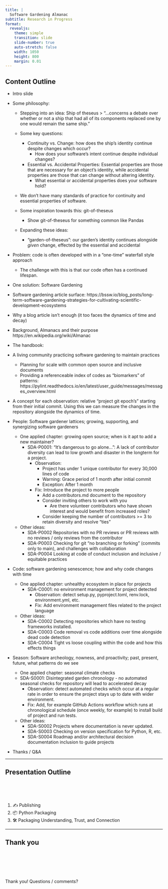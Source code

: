 ```yaml
---
title: |
  Software Gardening Almanac
subtitle: Research in Progress
format:
  revealjs: 
    theme: simple
    transition: slide
    slide-number: true
    auto-stretch: false
    width: 1050
    height: 800
    margin: 0.01
---
```


## Content Outline

- Intro slide


- Some philosophy:

  - Stepping into an idea: Ship of theseus
  > "...concerns a debate over whether or not a ship that had all of its components replaced one by one would remain the same ship."

  - Some key questions:
    
    - Continuity vs. Change: how does the ship's identity continue despite changes which occur?
      - How does your software's intent continue despite individual changes?

    - Essential vs. Accidental Properties: Essential properties are those that are necessary for an object's identity, while accidental properties are those that can change without altering identity.
      - What essential or accidental properties does your software hold?

  - We don't have many standards of practice for continuity and essential properties of software.
  
  - Some inspiration towards this: git-of-theseus
    - Show git-of-theseus for something common like Pandas

  - Expanding these ideas:
    - "garden-of-theseus": our garden's identity continues alongside _given_ change, effected by the essential and accidental

- Problem: code is often developed with in a "one-time" waterfall style approach
  - The challenge with this is that our code often has a continued lifespan.

- One solution: Software Gardening
- Software gardening article surface: https://bssw.io/blog_posts/long-term-software-gardening-strategies-for-cultivating-scientific-development-ecosystems

- Why a blog article isn't enough (it too faces the dynamics of time and decay)

- Background, Almanacs and their purpose https://en.wikipedia.org/wiki/Almanac

- The handbook:
- A living community practicing software gardening to maintain practices
  - Planning for scale with common open source and inclusive documents
  - Providing a referenceable index of codes as "biomarkers" of patterns: https://pylint.readthedocs.io/en/latest/user_guide/messages/messages_overview.html

- A concept for each observation: relative "project git epoch's" starting from their initial commit. Using this we can measure the changes in the repository alongside the dynamics of time.

- People: Software gardener lattices; growing, supporting, and synergizing software gardeners
  - One applied chapter: growing open source; when is it apt to add a new maintainer?
    - SDA-P0001: "It's dangerous to go alone...": A lack of contributor diversity can lead to low growth and disaster in the longterm for a project.
      - Observation:
        - Project has under 1 unique contributor for every 30,000 lines of code
        - Warning: Grace period of 1 month after initial commit
        - Exception: After 1 month
      - Fix: Introduce the project to more people
        - Add a contributors.md document to the repository
        - Consider inviting others to work with you
          - Are there volunteer contributors who have shown interest and would benefit from increased roles?
        - Consider keeping the number of contributors >= 3 to retain diversity and resolve "ties"
  - Other ideas:
    - SDA-P0002 Repositories with no PR reviews or PR reviews with no reviews / only reviews from the contributor
    - SDA-P0003 Checking for git "no branching or forking" (commits only to main), and challenges with collaboration
    - SDA-P0004 Looking at code of conduct inclusion and inclusive / equitable practices 

- Code: software gardening senescence; how and why code changes with time
  - One applied chapter: unhealthy ecosystem in place for projects
    - SDA-C0001: no environment management for project detected
      - Observation: detect setup.py, pyproject.toml, renv.lock, environment.yml, etc.
      - Fix: Add environment management files related to the project language
  - Other ideas:
    - SDA-C0002 Detecting repositories which have no testing frameworks installed.
    - SDA-C0003 Code removal vs code additions over time alongside dead code detection
    - SDA-C0004 Tight vs loose coupling within the code and how this effects things

- Season: Software archeology, nowness, and proactivity; past, present, future, what patterns do we see
  - One applied chapter: seasonal climate checks
  - SDA-S0001: Disintegrated garden chronology - no automated seasonal checks for repository will lead to accelerated decay
    - Observation: detect automated checks which occur at a regular rate in order to ensure the project stays up to date with wider environment.
    - Fix: Add, for example GitHub Actions workflow which runs at chronological schedule (once weekly, for example) to install build of project and run tests.
  - Other ideas:
    - SDA-S0002 Projects where documentation is never updated.
    - SDA-S0003 Checking on version specification for Python, R, etc.
    - SDA-S0004 Roadmap and/or architectural decision documentation inclusion to guide projects

- Thanks / Q&A


------------------------------------------------------------------------

## Presentation Outline

<br>
<br>
<br>

1.  ✍️ Publishing
1. 📦 Python Packaging
1. 🛠️ Packaging Understanding, Trust, and Connection


------------------------------------------------------------------------

## Thank you

<br>
<br>
<br>
<br>
<br>
Thank you! Questions / comments?

